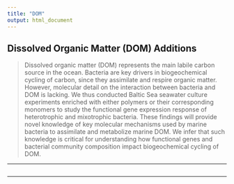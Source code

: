 ```yaml
---
title: "DOM"
output: html_document
---
```


## **Dissolved Organic Matter (DOM) Additions**

> Dissolved organic matter (DOM) represents the main labile carbon source in the ocean. Bacteria are key drivers in biogeochemical cycling of carbon, since they assimilate and respire organic matter. However, molecular detail on the interaction between bacteria and DOM is lacking. We thus conducted Baltic Sea seawater culture experiments enriched with either polymers or their corresponding monomers to study the functional gene expression response of heterotrophic and mixotrophic bacteria. These findings will provide novel knowledge of key molecular mechanisms used by marine bacteria to assimilate and metabolize marine DOM. We infer that such knowledge is critical for understanding how functional genes and bacterial community composition impact biogeochemical cycling of DOM.

---

![]()

---
